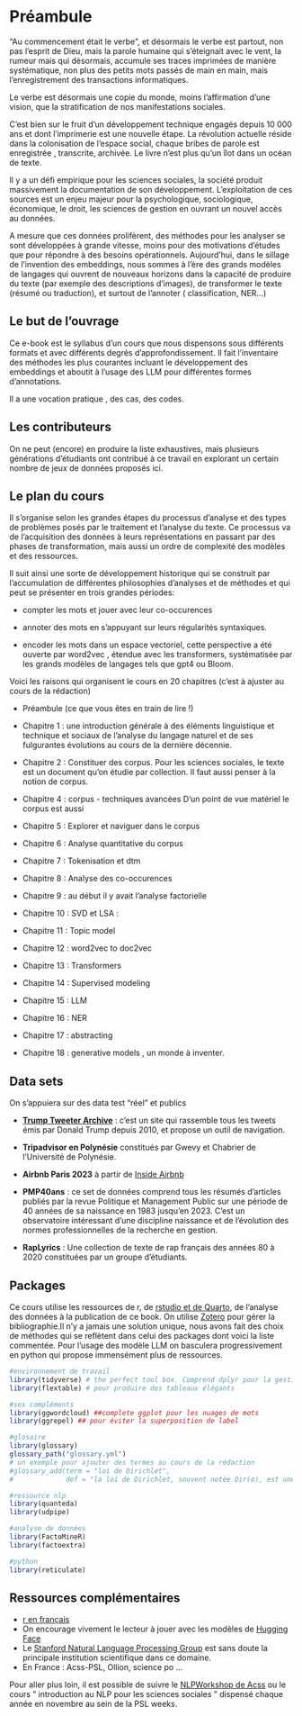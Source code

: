 # Préambule {.unnumbered}


"Au commencement était le verbe", et désormais le verbe est partout, non pas l'esprit de Dieu, mais la parole humaine qui s'éteignait avec le vent, la rumeur mais qui désormais, accumule ses traces imprimées de manière systématique, non plus des petits mots passés de main en main, mais l'enregistrement des transactions informatiques.

Le verbe est désormais une copie du monde, moins l'affirmation d'une vision, que la stratification de nos manifestations sociales.

C'est bien sur le fruit d'un développement technique engagés depuis 10 000 ans et dont l'imprimerie est une nouvelle étape. La révolution actuelle réside dans la colonisation de l'espace social, chaque bribes de parole est enregistrée , transcrite, archivée. Le livre n'est plus qu'un îlot dans un océan de texte.

Il y a un défi empirique pour les sciences sociales, la société produit massivement la documentation de son développement. L'exploitation de ces sources est un enjeu majeur pour la psychologique, sociologique, économique, le droit, les sciences de gestion en ouvrant un nouvel accès au données.

A mesure que ces données prolifèrent, des méthodes pour les analyser se sont développées à grande vitesse, moins pour des motivations d'études que pour répondre à des besoins opérationnels. Aujourd'hui, dans le sillage de l'invention des embeddings, nous sommes à l'ère des grands modèles de langages qui ouvrent de nouveaux horizons dans la capacité de produire du texte (par exemple des descriptions d'images), de transformer le texte (résumé ou traduction), et surtout de l'annoter ( classification, NER...)

## Le but de l'ouvrage

Ce e-book est le syllabus d'un cours que nous dispensons sous différents formats et avec différents degrés d'approfondissement. Il fait l'inventaire des méthodes les plus courantes incluant le développement des embeddings et aboutit à l'usage des LLM pour différentes formes d'annotations.

Il a une vocation pratique , des cas, des codes.

## Les contributeurs

On ne peut (encore) en  produire la liste exhaustives, mais plusieurs générations d'étudiants ont contribué à ce travail en explorant un certain nombre de jeux de données proposés ici.

## Le plan du cours

Il s'organise selon les grandes étapes du processus d'analyse et des types de problèmes posés par le traitement et l'analyse du texte. Ce processus va de l'acquisition des données à leurs représentations en passant par des phases de transformation, mais aussi un ordre de complexité des modèles et des ressources.

Il suit ainsi une sorte de développement historique qui se construit par l'accumulation de différentes philosophies d'analyses et de méthodes et qui peut se présenter en trois grandes périodes:

-   compter les mots et jouer avec leur co-occurences

-   annoter des mots en s'appuyant sur leurs régularités syntaxiques.

-   encoder les mots dans un espace vectoriel, cette perspective a été ouverte par word2vec , étendue avec les transformers, systématisée par les grands modèles de langages tels que gpt4 ou Bloom.

Voici les raisons qui organisent le cours en 20 chapitres (c'est à ajuster au cours de la rédaction)

-  Préambule (ce que vous êtes en train de lire !)

-  Chapitre 1 : une introduction générale à des éléments linguistique et technique et sociaux de l'analyse du langage naturel et de ses fulgurantes évolutions au cours de la dernière décennie.

-  Chapitre 2 : Constituer des corpus. Pour les sciences sociales, le texte est un document qu'on étudie par collection. Il faut aussi penser à la notion de corpus.

-  Chapitre 4 : corpus - techniques avancées D'un point de vue matériel le corpus est aussi

-  Chapitre 5 : Explorer et naviguer dans le corpus

-  Chapitre 6 : Analyse quantitative du corpus

-  Chapitre 7 : Tokenisation et dtm

-  Chapitre 8 : Analyse des co-occurences

-  Chapitre 9 : au début il y avait l'analyse factorielle

-  Chapitre 10 : SVD et LSA :

-  Chapitre 11 : Topic model

-  Chapitre 12 : word2vec to doc2vec

-  Chapitre 13 : Transformers

-  Chapitre 14 : Supervised modeling

-  Chapitre 15 : LLM

-  Chapitre 16 : NER

-  Chapitre 17 : abstracting

-  Chapitre 18 : generative models , un monde à inventer.


## Data sets

On s'appuiera sur des data test "réel" et publics

-   **[Trump Tweeter Archive](https://www.thetrumparchive.com/)** : c'est un site qui rassemble tous les tweets émis par Donald Trump depuis 2010, et propose un outil de navigation.

-   **Tripadvisor en Polynésie** constitués par Gwevy et Chabrier de l'Université de Polynésie.

-   **Airbnb Paris 2023** à partir de [Inside Airbnb](https://insideairbnb.com/)

-   **PMP40ans** : ce set de données comprend tous les résumés d'articles publiés par la revue Politique et Management Public sur une période de 40 années de sa naissance en 1983 jusqu'en 2023. C'est un observatoire intéressant d'une discipline naissance et de l'évolution des normes professionnelles de la recherche en gestion.

-   **RapLyrics** : Une collection de texte de rap français des années 80 à 2020 constituées par un groupe d'étudiants. 


## Packages

Ce cours utilise les ressources de r, de [rstudio et de Quarto](https://posit.co/), de l'analyse des données à la publication de ce book. On utilise [Zotero](https://www.zotero.org/) pour gérer la bibliographie.Il n'y a jamais une solution unique, nous avons fait des choix de méthodes qui se reflètent dans celui des packages dont voici la liste commentée. Pour l'usage des modèle LLM on basculera progressivement en python qui propose immensément plus de ressources. 

```r
#environnement de travail
library(tidyverse) # the perfect tool box. Comprend dplyr pour la gestion des données, ggplot pour les graphiques, et d'autres packages utiles comme lubreidate ou stringr.
library(flextable) # pour produire des tableaux élégants

#ses compléments  
library(ggwordcloud) ##complete ggplot pour les nuages de mots
library(ggrepel) ## pour éviter la superposition de label

#glosaire 
library(glossary)
glossary_path("glossary.yml")
# un exemple pour ajouter des termes au cours de la rédaction
#glossary_add(term = "loi de Dirichlet",
#             def = "la loi de Dirichlet, souvent notée Dir(α), est une famille de lois de probabilité continues pour des variables #aléatoires multinomiales.(Ex. probabilités d'un mot parmi les trois milles d'usage courant")

#ressource nlp  
library(quanteda) 
library(udpipe)

#analyse de données
library(FactoMineR)
library(factoextra)

#python
library(reticulate)

```


## Ressources complémentaires

-  [r en français](https://larmarange.github.io/analyse-R/)
-  On encourage vivement le lecteur à jouer avec les modèles de [Hugging Face](https://huggingface.co/models)
-  Le [Stanford Natural Language Processing Group](https://nlp.stanford.edu/) est sans doute la principale institution scientifique dans ce domaine.
-  En France : Acss-PSL, Ollion, science po ...

Pour aller plus loin, il est possible de suivre le [NLPWorkshop de Acss](https://acss-dig.psl.eu/fr/seminaires/nlp) ou le cours " introduction au NLP pour les sciences sociales " dispensé chaque année en novembre au sein de la PSL weeks. 
